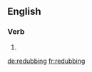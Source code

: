 ==English==

===Verb===
{{head|en|present participle}}

# {{present participle of|redub|lang=en|nocat=1}}

[[de:redubbing]]
[[fr:redubbing]]